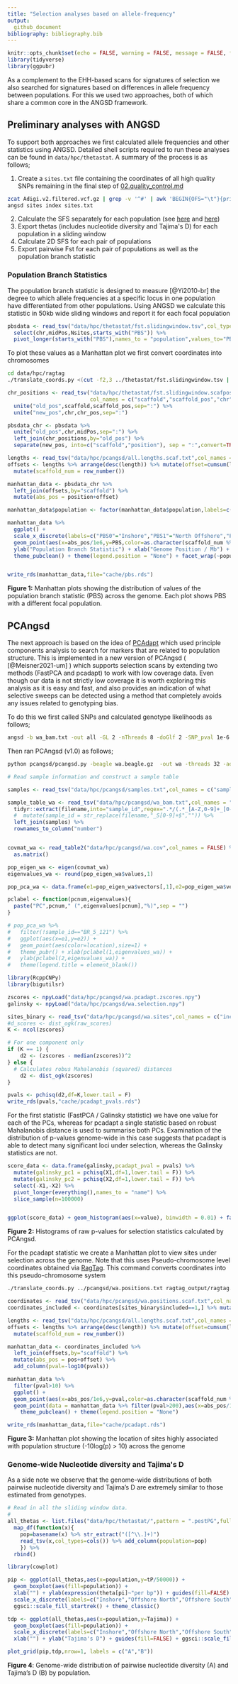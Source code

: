 ```yaml
---
title: "Selection analyses based on allele-frequency"
output: 
  github_document
bibliography: bibliography.bib
---
```


```r
knitr::opts_chunk$set(echo = FALSE, warning = FALSE, message = FALSE, fig.retina = 2)
library(tidyverse)
library(ggpubr)
```

As a complement to the EHH-based scans for signatures of selection we also searched for signatures based on differences in allele frequency between populations. For this we used two approaches, both of which share a common core in the ANGSD framework. 

## Preliminary analyses with ANGSD

To support both approaches we first calculated allele frequencies and other statistics using ANGSD. Detailed shell scripts required to run these analyses can be found in `data/hpc/thetastat`.  A summary of the process is as follows;

1. Create a `sites.txt` file containing the coordinates of all high quality SNPs remaining in the final step of [02.quality_control.md](02.quality_control.md)
```bash
zcat Adigi.v2.filtered.vcf.gz | grep -v '^#' | awk 'BEGIN{OFS="\t"}{print $1,$2}' > sites.txt
angsd sites index sites.txt
```
2. Calculate the SFS separately for each population (see [here](data/hpc/thetastat/02_allele_freqs.sh) and [here](data/hpc/thetastat/03_realsfs.sh))
3. Export thetas (includes nucleotide diversity and Tajima\'s D) for each population in a sliding window
4. Calculate 2D SFS for each pair of populations
5. Export pairwise Fst for each pair of populations as well as the population branch statistic


### Population Branch Statistics

The population branch statistic is designed to measure [@Yi2010-br] the degree to which allele frequencies at a specific locus in one population have differentiated from other populations.  Using ANGSD we calculate this statistic in 50kb wide sliding windows and report it for each focal population 

```r
pbsdata <- read_tsv("data/hpc/thetastat/fst.slidingwindow.tsv",col_types = cols()) %>% 
  select(chr,midPos,Nsites,starts_with("PBS")) %>% 
  pivot_longer(starts_with("PBS"),names_to = "population",values_to="PBS")
```

To plot these values as a Manhattan plot we first convert coordinates into chromosomes

```bash
cd data/hpc/ragtag
./translate_coords.py <(cut -f2,3 ../thetastat/fst.slidingwindow.tsv | grep -v 'midPos') ragtag_output/ragtag.scaffolds.agp > ../thetastat/fst.slidingwindow.scafpos.tsv --keep
```

```r
chr_positions <- read_tsv("data/hpc/thetastat/fst.slidingwindow.scafpos.tsv", col_types = cols(),
                          col_names = c("scaffold","scaffold_pos","chr","chr_pos")) %>% 
  unite("old_pos",scaffold,scaffold_pos,sep=":") %>% 
  unite("new_pos",chr,chr_pos,sep=":")

pbsdata_chr <- pbsdata %>% 
  unite("old_pos",chr,midPos,sep=":") %>% 
  left_join(chr_positions,by="old_pos") %>% 
  separate(new_pos, into=c("scaffold","position"), sep = ":",convert=TRUE)

lengths <- read_tsv("data/hpc/pcangsd/all.lengths.scaf.txt",col_names = c("scaffold","length"))
offsets <- lengths %>% arrange(desc(length)) %>% mutate(offset=cumsum(length)-length) %>% 
  mutate(scaffold_num = row_number())

manhattan_data <- pbsdata_chr %>% 
  left_join(offsets,by="scaffold") %>% 
  mutate(abs_pos = position+offset) 

manhattan_data$population <- factor(manhattan_data$population,labels=c("PBS0"="Inshore","PBS1"="North Offshore","PBS2"="South Offshore"))

manhattan_data %>% 
  ggplot() + 
  scale_x_discrete(labels=c("PBS0"="Inshore","PBS1"="North Offshore","PBS2"="South Offshore")) +
  geom_point(aes(x=abs_pos/1e6,y=PBS,color=as.character(scaffold_num %% 2)),size=0.1) + 
  ylab("Population Branch Statistic") + xlab("Genome Position / Mb") + 
  theme_pubclean() + theme(legend.position = "None") + facet_wrap(~population,ncol = 1)


write_rds(manhattan_data,file="cache/pbs.rds")
```

**Figure 1:** Manhattan plots showing the distribution of values of the population branch statistic (PBS) across the genome. Each plot shows PBS with a different focal population.

## PCAngsd

The next approach is based on the idea of [PCAdapt](https://pubmed.ncbi.nlm.nih.gov/27601374/) which used principle components analysis to search for markers that are related to population structure. This is implemented in a new version of PCAngsd ( [@Meisner2021-um] ) which supports selection scans by extending two methods (FastPCA and pcadapt) to work with low coverage data.  Even though our data is not strictly low coverage it is worth exploring this analysis as it is easy and fast, and also provides an indication of what selective sweeps can be detected using a method that completely avoids any issues related to genotyping bias. 

To do this we first called SNPs and calculated genotype likelihoods as follows;

```bash
angsd -b wa_bam.txt -out all -GL 2 -nThreads 8 -doGlf 2 -SNP_pval 1e-6 -doMajorMinor 1 -doMaf 2 -doCounts 1 -minMaf 0.05 -minInd 67 -minMapQ 20 -minQ 20 -setMinDepth 750 -setMaxDepth 2500 -setMinDepthInd 3
```

Then ran PCAngsd (v1.0) as follows;

```bash
python pcangsd/pcangsd.py -beagle wa.beagle.gz	-out wa	-threads 32	-admix	-selection	-pcadapt	-selection_e 2	-snp_weights	-maf_save	-pi_save  	-dosage_save  	-sites_save 	-tree 
```

```r
# Read sample information and construct a sample table

samples <- read_tsv("data/hpc/pcangsd/samples.txt",col_names = c("sample_id","location","mapping_rate","mean_mapping_depth","genome_cov"))

sample_table_wa <- read_tsv("data/hpc/pcangsd/wa_bam.txt",col_names = "filename") %>% 
  tidyr::extract(filename,into="sample_id",regex=".*/(.*_[A-Z,0-9]+_[0-9]+)_") %>% 
  #  mutate(sample_id = str_replace(filename,"_S[0-9]+$","")) %>% 
  left_join(samples) %>% 
  rownames_to_column("number")


covmat_wa <- read_table2("data/hpc/pcangsd/wa.cov",col_names = FALSE) %>% 
  as.matrix()

pop_eigen_wa <- eigen(covmat_wa)
eigenvalues_wa <- round(pop_eigen_wa$values,1)

pop_pca_wa <- data.frame(e1=pop_eigen_wa$vectors[,1],e2=pop_eigen_wa$vectors[,2]) %>% cbind(sample_table_wa)

pclabel <- function(pcnum,eigenvalues){
  paste("PC",pcnum," (",eigenvalues[pcnum],"%)",sep = "")
}

# pop_pca_wa %>% 
#   filter(!sample_id=="BR_5_121") %>% 
#   ggplot(aes(x=e1,y=e2)) + 
#   geom_point(aes(color=location),size=1) + 
#   theme_pubr() + xlab(pclabel(1,eigenvalues_wa)) + 
#   ylab(pclabel(2,eigenvalues_wa)) + 
#   theme(legend.title = element_blank())
```



```r
library(RcppCNPy)
library(bigutilsr)

zscores <- npyLoad("data/hpc/pcangsd/wa.pcadapt.zscores.npy")
galinsky <- npyLoad("data/hpc/pcangsd/wa.selection.npy")

sites_binary <- read_tsv("data/hpc/pcangsd/wa.sites",col_names = c("included"))
#d_scores <- dist_ogk(raw_scores)
K <- ncol(zscores)

# For one component only
if (K == 1) {
	d2 <- (zscores - median(zscores))^2
} else {
  # Calculates robus Mahalanobis (squared) distances
	d2 <- dist_ogk(zscores)
}

pvals <- pchisq(d2,df=K,lower.tail = F)
write_rds(pvals,"cache/pcadapt_pvals.rds")
```

For the first statistic (FastPCA / Galinsky statistic) we have one value for each of the PCs, whereas for pcadapt a single statistic based on robust Mahalanobis distance is used to summarise both PCs.  Examination of the distribution of p-values genome-wide in this case suggests that pcadapt is able to detect many significant loci under selection, whereas the Galinsky statistics are not.

```r
score_data <- data.frame(galinsky,pcadapt_pval = pvals) %>% 
  mutate(galinsky_pc1 = pchisq(X1,df=1,lower.tail = F)) %>% 
  mutate(galinsky_pc2 = pchisq(X2,df=1,lower.tail = F)) %>% 
  select(-X1,-X2) %>% 
  pivot_longer(everything(),names_to = "name") %>% 
  slice_sample(n=100000)


ggplot(score_data) + geom_histogram(aes(x=value), binwidth = 0.01) + facet_wrap(~name, ncol = 1, scales = "free")
```

**Figure 2:** Histograms of raw p-values for selection statistics calculated by PCAngsd.

For the pcadapt statistic we create a Manhattan plot to view sites under selection across the genome.  Note that this uses Pseudo-chromosome level coordinates obtained via [RagTag](11.ragtag_scaffolding.md). This command converts coordinates into this pseudo-chromosome system

```bash
./translate_coords.py ../pcangsd/wa.positions.txt ragtag_output/ragtag.scaffolds.agp > ../pcangsd/wa.positions.scaf.txt
```

```r

coordinates <- read_tsv("data/hpc/pcangsd/wa.positions.scaf.txt",col_names = c("scaffold","pos"))
coordinates_included <- coordinates[sites_binary$included==1,] %>% mutate(p=row_number())

lengths <- read_tsv("data/hpc/pcangsd/all.lengths.scaf.txt",col_names = c("scaffold","length"))
offsets <- lengths %>% arrange(desc(length)) %>% mutate(offset=cumsum(length)-length) %>% 
  mutate(scaffold_num = row_number())

manhattan_data <- coordinates_included %>% 
  left_join(offsets,by="scaffold") %>% 
  mutate(abs_pos = pos+offset) %>% 
  add_column(pval=-log10(pvals))

manhattan_data %>% 
  filter(pval>10) %>% 
  ggplot() + 
  geom_point(aes(x=abs_pos/1e6,y=pval,color=as.character(scaffold_num %% 2)),size=0.1) + ylab("-log10(p)") + xlab("Genome Position / Mb") + 
  geom_point(data = manhattan_data %>% filter(pval>200),aes(x=abs_pos/1e6,y=pval,color=as.character(scaffold_num %% 2)),size=2) + ylab("-log10(p)") + xlab("Genome Position / Mb") + 
    theme_pubclean() + theme(legend.position = "None")

write_rds(manhattan_data,file="cache/pcadapt.rds")
```


**Figure 3:** Manhattan plot showing the location of sites highly associated with population structure (-10log(p) > 10) across the genome






### Genome-wide Nucleotide diversity and Tajima\'s D

As a side note we observe that the genome-wide distributions of both pairwise nucleotide diversity and Tajima's D are extremely similar to those estimated from genotypes. 

```r
# Read in all the sliding window data.
#
all_thetas <- list.files("data/hpc/thetastat/",pattern = ".pestPG",full.names = TRUE) %>% 
  map_df(function(x){
    pop=basename(x) %>% str_extract("([^\\.]+)")
    read_tsv(x,col_types=cols()) %>% add_column(population=pop)
    }) %>% 
  rbind()
```


```r
library(cowplot)

pip <- ggplot(all_thetas,aes(x=population,y=tP/50000)) + 
  geom_boxplot(aes(fill=population)) + 
  xlab("") + ylab(expression(theta[pi]~"per bp")) + guides(fill=FALSE) + 
  scale_x_discrete(labels=c("Inshore","Offshore North","Offshore South")) +
  ggsci::scale_fill_startrek() + theme_classic() 

tdp <- ggplot(all_thetas,aes(x=population,y=Tajima)) + 
  geom_boxplot(aes(fill=population)) + 
  scale_x_discrete(labels=c("Inshore","Offshore North","Offshore South")) +
  xlab("") + ylab("Tajima's D") + guides(fill=FALSE) + ggsci::scale_fill_startrek() + theme_classic() 

plot_grid(pip,tdp,nrow=1, labels = c("A","B"))
```

**Figure 4**: Genome-wide distribution of pairwise nucleotide diversity (A) and Tajima's D (B) by population. 